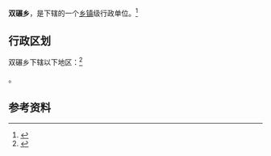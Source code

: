 {{中国乡级行政区|14/06/03/203/000}}

'''双碾乡'''，是{{PRC admin/fullname|14/06/03/203/000|3}}下辖的一个[[乡镇|乡镇]]级行政单位。<ref>{{PRC admin/ref sgc|{{PRC admin/parent|14/06/03/203/000}}}}</ref>

== 行政区划 ==

双碾乡下辖以下地区：<ref>{{PRC admin/ref sgc|14/06/03/203/000}}</ref>

{{PRC admin/children|14/06/03/203/000}}。

== 参考资料 ==

{{reflist}}

{{行政区划小作品}}
{{PRC admin/navcat|14/06/03/203/000}}